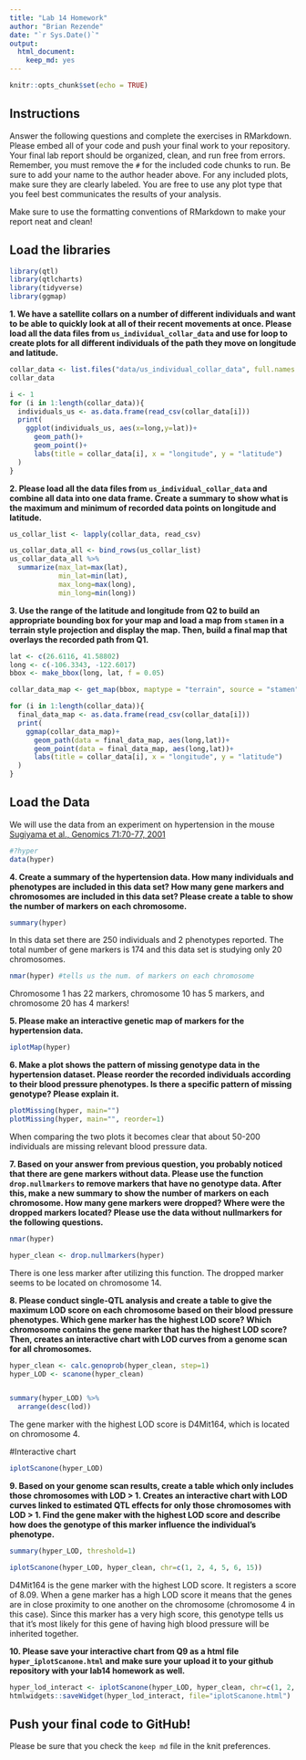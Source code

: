 ```yaml
---
title: "Lab 14 Homework"
author: "Brian Rezende"
date: "`r Sys.Date()`"
output: 
  html_document: 
    keep_md: yes
---
```


```r
knitr::opts_chunk$set(echo = TRUE)
```

## Instructions
Answer the following questions and complete the exercises in RMarkdown. Please embed all of your code and push your final work to your repository. Your final lab report should be organized, clean, and run free from errors. Remember, you must remove the `#` for the included code chunks to run. Be sure to add your name to the author header above. For any included plots, make sure they are clearly labeled. You are free to use any plot type that you feel best communicates the results of your analysis.  

Make sure to use the formatting conventions of RMarkdown to make your report neat and clean!  

## Load the libraries
```r
library(qtl)
library(qtlcharts)
library(tidyverse)
library(ggmap)
```

**1. We have a satellite collars on a number of different individuals and want to be able to quickly look at all of their recent movements at once. Please load all the data files from `us_individual_collar_data` and use for loop to create plots for all different individuals of the path they move on longitude and latitude.**
```r
collar_data <- list.files("data/us_individual_collar_data", full.names = TRUE)
collar_data
```
```r
i <- 1
for (i in 1:length(collar_data)){
  individuals_us <- as.data.frame(read_csv(collar_data[i]))
  print(
    ggplot(individuals_us, aes(x=long,y=lat))+
      geom_path()+
      geom_point()+
      labs(title = collar_data[i], x = "longitude", y = "latitude")
  )
}
```

**2. Please load all the data files from `us_individual_collar_data` and combine all data into one data frame. Create a summary to show what is the maximum and minimum of recorded data points on longitude and latitude.**
```r
us_collar_list <- lapply(collar_data, read_csv)
```
```r
us_collar_data_all <- bind_rows(us_collar_list)
us_collar_data_all %>% 
  summarize(max_lat=max(lat),
            min_lat=min(lat),
            max_long=max(long),
            min_long=min(long))
```

**3. Use the range of the latitude and longitude from Q2 to build an appropriate bounding box for your map and load a map from `stamen` in a terrain style projection and display the map. Then, build a final map that overlays the recorded path from Q1.**
```r
lat <- c(26.6116, 41.58802)
long <- c(-106.3343, -122.6017)
bbox <- make_bbox(long, lat, f = 0.05)

collar_data_map <- get_map(bbox, maptype = "terrain", source = "stamen")
```
```r
for (i in 1:length(collar_data)){
  final_data_map <- as.data.frame(read_csv(collar_data[i]))
  print(
    ggmap(collar_data_map)+
      geom_path(data = final_data_map, aes(long,lat))+
      geom_point(data = final_data_map, aes(long,lat))+
      labs(title = collar_data[i], x = "longitude", y = "latitude")
  )
}
```

## Load the Data
We will use the data from an experiment on hypertension in the mouse [Sugiyama et al., Genomics 71:70-77, 2001](https://www.sciencedirect.com/science/article/pii/S0888754300964012?via%3Dihub)
```r
#?hyper
data(hyper)
```

**4. Create a summary of the hypertension data. How many individuals and phenotypes are included in this data set? How many gene markers and chromosomes are included in this data set? Please create a table to show the number of markers on each chromosome.**
```r
summary(hyper)
```
In this data set there are 250 individuals and 2 phenotypes reported. The total number of gene markers is 174 and this data set is studying only 20 chromosomes. 

```r
nmar(hyper) #tells us the num. of markers on each chromosome 
```
Chromosome 1 has 22 markers, chromosome 10 has 5 markers, and chromosome 20 has 4 markers! 

**5. Please make an interactive genetic map of markers for the hypertension data.**
```r
iplotMap(hyper)
```

**6. Make a plot shows the pattern of missing genotype data in the hypertension dataset. Please reorder the recorded individuals according to their blood pressure phenotypes. Is there a specific pattern of missing genotype? Please explain it.**
```r
plotMissing(hyper, main="")
plotMissing(hyper, main="", reorder=1)
```
When comparing the two plots it becomes clear that about 50-200 individuals are missing relevant blood pressure data. 

**7. Based on your answer from previous question, you probably noticed that there are gene markers without data. Please use the function `drop.nullmarkers` to remove markers that have no genotype data. After this, make a new summary to show the number of markers on each chromosome. How many gene markers were dropped? Where were the dropped markers located? Please use the data without nullmarkers for the following questions.**
```r
nmar(hyper)
```

```r
hyper_clean <- drop.nullmarkers(hyper)
```

There is one less marker after utilizing this function. The dropped marker seems to be located on chromosome 14. 

**8. Please conduct single-QTL analysis and create a table to give the maximum LOD score on each chromosome based on their blood pressure phenotypes. Which gene marker has the highest LOD score? Which chromosome contains the gene marker that has the highest LOD score? Then, creates an interactive chart with LOD curves from a genome scan for all chromosomes.**
```r
hyper_clean <- calc.genoprob(hyper_clean, step=1)
hyper_LOD <- scanone(hyper_clean)


summary(hyper_LOD) %>% 
  arrange(desc(lod))
```
The gene marker with the highest LOD score is D4Mit164, which is located on chromosome 4. 

#Interactive chart 
```r
iplotScanone(hyper_LOD)
```

**9. Based on your genome scan results, create a table which only includes those chromosomes with LOD > 1. Creates an interactive chart with LOD curves linked to estimated QTL effects for only those chromosomes with LOD > 1. Find the gene maker with the highest LOD score and describe how does the genotype of this marker influence the individual's phenotype.**
```r
summary(hyper_LOD, threshold=1)
```
```r
iplotScanone(hyper_LOD, hyper_clean, chr=c(1, 2, 4, 5, 6, 15))
```
D4Mit164 is the gene marker with the highest LOD score. It registers a score of 8.09. When a gene marker has a high LOD score it means that the genes are in close proximity to one another on the chromosome (chromosome 4 in this case). Since this marker has a very high score, this genotype tells us that it's most likely for this gene of having high blood pressure will be inherited together. 

**10. Please save your interactive chart from Q9 as a html file `hyper_iplotScanone.html` and make sure your upload it to your github repository with your lab14 homework as well.**
```r
hyper_lod_interact <- iplotScanone(hyper_LOD, hyper_clean, chr=c(1, 2, 4, 5, 6, 15))
htmlwidgets::saveWidget(hyper_lod_interact, file="iplotScanone.html")
```

## Push your final code to GitHub!
Please be sure that you check the `keep md` file in the knit preferences. 
